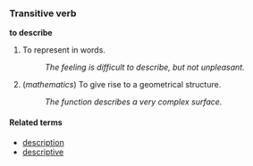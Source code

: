 === Transitive verb===
'''to describe'''

# To represent in words.
#: ''The feeling is difficult to describe, but not unpleasant.''
# (''mathematics'') To give rise to a geometrical structure.
#: ''The function describes a very complex surface.''

====Related terms====
*[[description]]
*[[descriptive]]